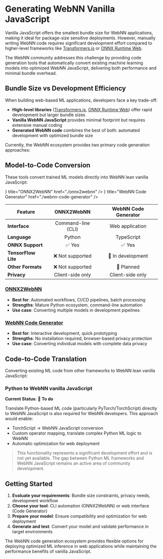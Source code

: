 
<div className="mt-6 grid grid-cols-1 items-center justify-items-center tutorials-title">
  <WebNn className="webnn-logo"/>
</div>

# Generating WebNN Vanilla JavaScript

Vanilla JavaScript offers the smallest bundle size for WebNN applications, making it ideal for package-size sensitive deployments. However, manually writing WebNN code requires significant development effort compared to higher-level frameworks like [Transformers.js](https://huggingface.co/docs/transformers.js/en/index) or [ONNX Runtime Web](https://onnxruntime.ai/).

The WebNN community addresses this challenge by providing code generation tools that automatically convert existing machine learning models into optimized WebNN JavaScript, delivering both performance and minimal bundle overhead.

## Bundle Size vs Development Efficiency

When building web-based ML applications, developers face a key trade-off:

- **High-level libraries** ([Transformers.js](https://huggingface.co/docs/transformers.js/en/index), [ONNX Runtime Web](https://onnxruntime.ai/)) offer rapid development but larger bundle sizes
- **Vanilla WebNN JavaScript** provides minimal footprint but requires extensive manual coding
- **Generated WebNN code** combines the best of both: automated development with optimized bundle size

Currently, the WebNN ecosystem provides two primary code generation approaches:

## Model-to-Code Conversion

These tools convert trained ML models directly into WebNN lean vanilla JavaScript:

<Cards className="quick-start-card">
  <Cards.Card
    icon={<VIcon />}
    title="ONNX2WebNN"
    href="./onnx2webnn"
  />
  <Cards.Card
    icon={<VIcon />}
    title="WebNN Code Generator"  
    href="./webnn-code-generator"
  />
</Cards>

| Feature | ONNX2WebNN | WebNN Code Generator |
|---------|:----------:|:-------------------:|
| **Interface** | Command-line (CLI) | Web application |
| **Language** | Python | TypeScript |
| **ONNX Support** | ✅ Yes | ✅ Yes |
| **TensorFlow Lite** | ❌ Not supported | 🔧 In development |
| **Other Formats** | ❌ Not supported | 🔧 Planned |
| **Privacy** | Client-side only | Client-side only |

### [ONNX2WebNN](https://github.com/huningxin/onnx2webnn)
- **Best for**: Automated workflows, CI/CD pipelines, batch processing
- **Strengths**: Mature Python ecosystem, command-line automation
- **Use case**: Converting multiple models in development pipelines

### [WebNN Code Generator](https://ibelem.github.io/webnn-code-generator/) 
- **Best for**: Interactive development, quick prototyping
- **Strengths**: No installation required, browser-based privacy protection
- **Use case**: Converting individual models with complete data privacy

## Code-to-Code Translation

Converting existing ML code from other frameworks to WebNN lean vanilla JavaScript:

### Python to WebNN vanilla JavaScript

**Current Status**: 🚧 **To do**

Translate Python-based ML code (particularly PyTorch/TorchScript) directly to WebNN JavaScript is also required for WebNN developers. This approach would enable:

- TorchScript → WebNN JavaScript conversion
- Custom operator mapping, translate complex Python ML logic to WebNN
- Automatic optimization for web deployment

> <InfoIcon /> This functionality represents a significant development effort and is not yet available. The gap between Python ML frameworks and WebNN JavaScript remains an active area of community development.

## Getting Started

1. **Evaluate your requirements**: Bundle size constraints, privacy needs, development workflow
2. **Choose your tool**: CLI automation (ONNX2WebNN) or web interface (Code Generator)
3. **Prepare your model**: Ensure compatibility and optimization for web deployment
4. **Generate and test**: Convert your model and validate performance in target environments

The WebNN code generation ecosystem provides flexible options for deploying optimized ML inference in web applications while maintaining the performance benefits of vanilla JavaScript.